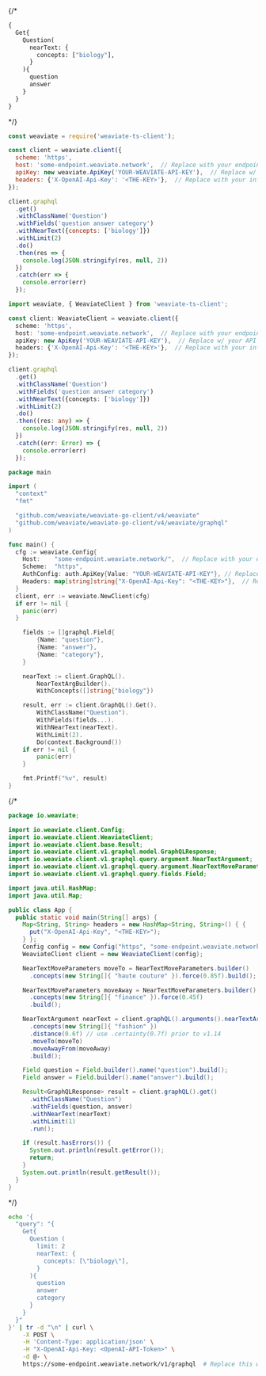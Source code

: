 
<Tabs groupId="languages">
{/* <TabItem value="graphql" label="GraphQL">

```graphql
{
  Get{
    Question(
      nearText: {
        concepts: ["biology"],
      }
    ){
      question
      answer
    }
  }
}
```

</TabItem> */}
<TabItem value="py" label="Python">


<FilteredTextBlock
  text={EndToEndPyCode}
  startMarker="# ===== Query instance ====="
  endMarker="# ===== Test query results ====="
  language="py"
/>

</TabItem>
<TabItem value="js" label="JavaScript">

```js
const weaviate = require('weaviate-ts-client');

const client = weaviate.client({
  scheme: 'https',
  host: 'some-endpoint.weaviate.network',  // Replace with your endpoint
  apiKey: new weaviate.ApiKey('YOUR-WEAVIATE-API-KEY'),  // Replace w/ your API Key for the Weaviate instance
  headers: {'X-OpenAI-Api-Key': '<THE-KEY>'},  // Replace with your inference API key
});

client.graphql
  .get()
  .withClassName('Question')
  .withFields('question answer category')
  .withNearText({concepts: ['biology']})
  .withLimit(2)
  .do()
  .then(res => {
    console.log(JSON.stringify(res, null, 2))
  })
  .catch(err => {
    console.error(err)
  });
```

</TabItem>
<TabItem value="ts" label="TypeScript">

```ts
import weaviate, { WeaviateClient } from 'weaviate-ts-client';

const client: WeaviateClient = weaviate.client({
  scheme: 'https',
  host: 'some-endpoint.weaviate.network',  // Replace with your endpoint
  apiKey: new ApiKey('YOUR-WEAVIATE-API-KEY'),  // Replace w/ your API Key for the Weaviate instance
  headers: {'X-OpenAI-Api-Key': '<THE-KEY>'},  // Replace with your inference API key
});

client.graphql
  .get()
  .withClassName('Question')
  .withFields('question answer category')
  .withNearText({concepts: ['biology']})
  .withLimit(2)
  .do()
  .then((res: any) => {
    console.log(JSON.stringify(res, null, 2))
  })
  .catch((err: Error) => {
    console.error(err)
  });
```

</TabItem>
<TabItem value="go" label="Go">

```go
package main

import (
  "context"
  "fmt"

  "github.com/weaviate/weaviate-go-client/v4/weaviate"
  "github.com/weaviate/weaviate-go-client/v4/weaviate/graphql"
)

func main() {
  cfg := weaviate.Config{
    Host:    "some-endpoint.weaviate.network/",  // Replace with your endpoint
    Scheme:  "https",
    AuthConfig: auth.ApiKey{Value: "YOUR-WEAVIATE-API-KEY"}, // Replace w/ your API Key for the Weaviate instance
    Headers: map[string]string{"X-OpenAI-Api-Key": "<THE-KEY>"},  // Replace with your inference API key
  }
  client, err := weaviate.NewClient(cfg)
  if err != nil {
    panic(err)
  }

	fields := []graphql.Field{
		{Name: "question"},
		{Name: "answer"},
		{Name: "category"},
	}

	nearText := client.GraphQL().
		NearTextArgBuilder().
		WithConcepts([]string{"biology"})

	result, err := client.GraphQL().Get().
		WithClassName("Question").
		WithFields(fields...).
		WithNearText(nearText).
		WithLimit(2).
		Do(context.Background())
	if err != nil {
		panic(err)
	}

	fmt.Printf("%v", result)
}
```

</TabItem>
{/* <TabItem value="java" label="Java">

```java
package io.weaviate;

import io.weaviate.client.Config;
import io.weaviate.client.WeaviateClient;
import io.weaviate.client.base.Result;
import io.weaviate.client.v1.graphql.model.GraphQLResponse;
import io.weaviate.client.v1.graphql.query.argument.NearTextArgument;
import io.weaviate.client.v1.graphql.query.argument.NearTextMoveParameters;
import io.weaviate.client.v1.graphql.query.fields.Field;

import java.util.HashMap;
import java.util.Map;

public class App {
  public static void main(String[] args) {
    Map<String, String> headers = new HashMap<String, String>() { {
      put("X-OpenAI-Api-Key", "<THE-KEY>");
    } };
    Config config = new Config("https", "some-endpoint.weaviate.network/", headers);  // Replace with your endpoint
    WeaviateClient client = new WeaviateClient(config);

    NearTextMoveParameters moveTo = NearTextMoveParameters.builder()
      .concepts(new String[]{ "haute couture" }).force(0.85f).build();

    NearTextMoveParameters moveAway = NearTextMoveParameters.builder()
      .concepts(new String[]{ "finance" }).force(0.45f)
      .build();

    NearTextArgument nearText = client.graphQL().arguments().nearTextArgBuilder()
      .concepts(new String[]{ "fashion" })
      .distance(0.6f) // use .certainty(0.7f) prior to v1.14
      .moveTo(moveTo)
      .moveAwayFrom(moveAway)
      .build();

    Field question = Field.builder().name("question").build();
    Field answer = Field.builder().name("answer").build();

    Result<GraphQLResponse> result = client.graphQL().get()
      .withClassName("Question")
      .withFields(question, answer)
      .withNearText(nearText)
      .withLimit(1)
      .run();

    if (result.hasErrors()) {
      System.out.println(result.getError());
      return;
    }
    System.out.println(result.getResult());
  }
}
```

</TabItem> */}
<TabItem value="curl" label="Curl">

```bash
echo '{
  "query": "{
    Get{
      Question (
        limit: 2
        nearText: {
          concepts: [\"biology\"],
        }
      ){
        question
        answer
        category
      }
    }
  }"
}' | tr -d "\n" | curl \
    -X POST \
    -H 'Content-Type: application/json' \
    -H "X-OpenAI-Api-Key: <OpenAI-API-Token>" \
    -d @- \
    https://some-endpoint.weaviate.network/v1/graphql  # Replace this with your endpoint
```

</TabItem>
</Tabs>
